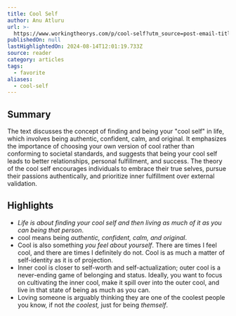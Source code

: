 ```yaml
---
title: Cool Self
author: Anu Atluru
url: >-
  https://www.workingtheorys.com/p/cool-self?utm_source=post-email-title&publication_id=22717&post_id=146651591&utm_campaign=email-post-title&isFreemail=true&r=og9hp&triedRedirect=true&utm_medium=email
publishedOn: null
lastHighlightedOn: 2024-08-14T12:01:19.733Z
source: reader
category: articles
tags:
  - favorite
aliases:
  - cool-self
---
```

## Summary

The text discusses the concept of finding and being your "cool self" in life, which involves being authentic, confident, calm, and original. It emphasizes the importance of choosing your own version of cool rather than conforming to societal standards, and suggests that being your cool self leads to better relationships, personal fulfillment, and success. The theory of the cool self encourages individuals to embrace their true selves, pursue their passions authentically, and prioritize inner fulfillment over external validation.

## Highlights
- *Life is about finding your cool self and then living as much of it as you can being that person*.
- cool means being *authentic, confident, calm, and original*.
- Cool is also something *you feel about yourself*. There are times I feel cool, and there are times I definitely do not. Cool is as much a matter of self-identity as it is of projection.
- Inner cool is closer to self-worth and self-actualization; outer cool is a never-ending game of belonging and status. Ideally, you want to focus on cultivating the inner cool, make it spill over into the outer cool, and live in that state of being as much as you can.
- Loving someone is arguably thinking they are one of the coolest people you know, if not *the coolest,* just for being *themself*.
